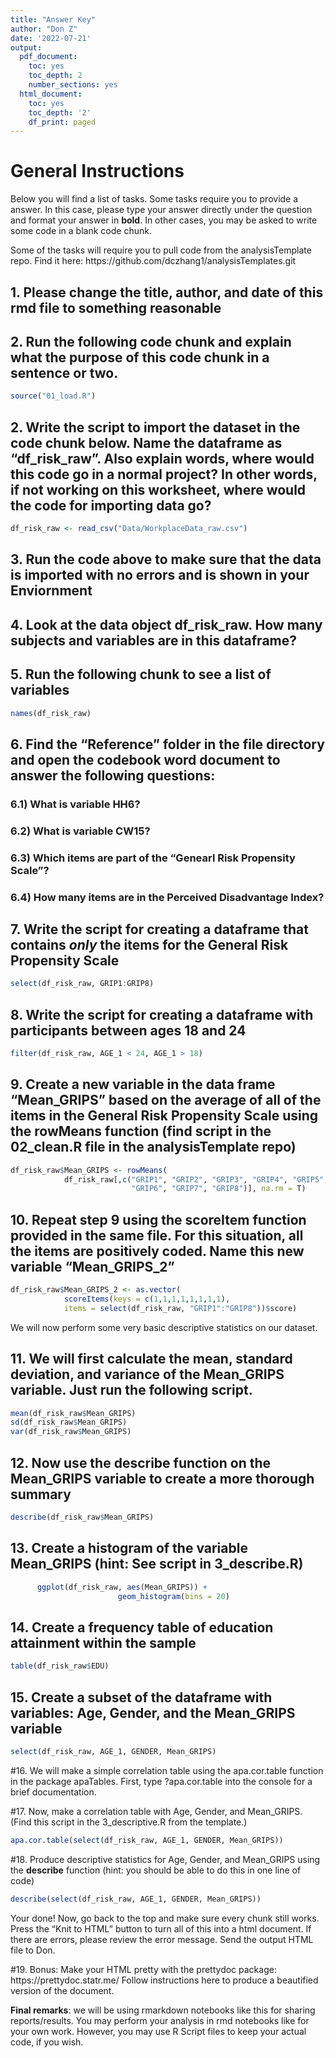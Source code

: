 ```yaml
---
title: "Answer Key"
author: "Don Z"
date: '2022-07-21'
output:
  pdf_document: 
    toc: yes
    toc_depth: 2
    number_sections: yes
  html_document:
    toc: yes
    toc_depth: '2'
    df_print: paged
---
```


# General Instructions

Below you will find a list of tasks. Some tasks require you to provide a answer. In this case, please type your answer directly under the question and format your answer in **bold**. In other cases, you may be asked to write some code in a blank code chunk. 

Some of the tasks will require you to pull code from the analysisTemplate repo. Find it here: https://github.com/dczhang1/analysisTemplates.git

## 1. Please change the title, author, and date of this rmd file to something reasonable

## 2. Run the following code chunk and explain what the purpose of this code chunk in a sentence or two.

```r
source("01_load.R")
```

## 2. Write the script to import the dataset in the code chunk below. Name the dataframe as "df_risk_raw". Also explain words, where would this code go in a normal project? In other words, if not working on this worksheet, where would the code for importing data go? 

```r
df_risk_raw <- read_csv("Data/WorkplaceData_raw.csv")
```

## 3. Run the code above to make sure that the data is imported with no errors and is shown in your Enviornment

## 4. Look at the data object df_risk_raw. How many subjects and variables are in this dataframe? 

## 5. Run the following chunk to see a list of variables
```r
names(df_risk_raw)
```

## 6. Find the "Reference" folder in the file directory and open the codebook word document to answer the following questions:

### 6.1) What is variable HH6?

### 6.2) What is variable CW15?

### 6.3) Which items are part of the "Genearl Risk Propensity Scale"?

### 6.4) How many items are in the Perceived Disadvantage Index?

## 7. Write the script for creating a dataframe that contains *only* the items for the General Risk Propensity Scale

```r
select(df_risk_raw, GRIP1:GRIP8)
```

## 8. Write the script for creating a dataframe with participants between ages 18 and 24

```r
filter(df_risk_raw, AGE_1 < 24, AGE_1 > 18)
```

## 9. Create a new variable in the data frame "Mean_GRIPS" based on the average of all of the items in the General Risk Propensity Scale using the rowMeans function (find script in the 02_clean.R file in the analysisTemplate repo)

```r
df_risk_raw$Mean_GRIPS <- rowMeans(
            df_risk_raw[,c("GRIP1", "GRIP2", "GRIP3", "GRIP4", "GRIP5", 
                           "GRIP6", "GRIP7", "GRIP8")], na.rm = T)
```

## 10. Repeat step 9 using the **scoreItem** function provided in the same file. For this situation, all the items are positively coded. Name this new variable "Mean_GRIPS_2"

```r
df_risk_raw$Mean_GRIPS_2 <- as.vector(
            scoreItems(keys = c(1,1,1,1,1,1,1,1), 
            items = select(df_risk_raw, "GRIP1":"GRIP8"))$score)
```

We will now perform some very basic descriptive statistics on our dataset.

## 11. We will first calculate the mean, standard deviation, and variance of the Mean_GRIPS variable. Just run the following script. 

```r
mean(df_risk_raw$Mean_GRIPS)
sd(df_risk_raw$Mean_GRIPS)
var(df_risk_raw$Mean_GRIPS)
```

## 12. Now use the **describe** function on the Mean_GRIPS variable to create a more thorough summary

```r
describe(df_risk_raw$Mean_GRIPS)
```

## 13. Create a histogram of the variable Mean_GRIPS (hint: See script in 3_describe.R)

```r
      ggplot(df_risk_raw, aes(Mean_GRIPS)) +
                        geom_histogram(bins = 20) 
```

## 14. Create a frequency table of education attainment within the sample

```r
table(df_risk_raw$EDU)
```

## 15. Create a subset of the dataframe with variables: Age, Gender, and the Mean_GRIPS variable

```r
select(df_risk_raw, AGE_1, GENDER, Mean_GRIPS)
```

#16. We will make a simple correlation table using the apa.cor.table function in the package apaTables. First, type ?apa.cor.table into the console for a brief documentation.

#17. Now, make a correlation table with Age, Gender, and Mean_GRIPS. (Find this script in the 3_descriptive.R from the template.)

```r
apa.cor.table(select(df_risk_raw, AGE_1, GENDER, Mean_GRIPS))
```

#18. Produce descriptive statistics for Age, Gender, and Mean_GRIPS using the **describe** function (hint: you should be able to do this in one line of code)

```r
describe(select(df_risk_raw, AGE_1, GENDER, Mean_GRIPS))
```

Your done! Now, go back to the top and make sure every chunk still works. Press the "Knit to HTML" button to turn all of this into a html document. If there are errors, please review the error message. Send the output HTML file to Don. 

#19. Bonus: Make your HTML pretty with the prettydoc package: https://prettydoc.statr.me/ Follow instructions here to produce a beautified version of the document. 

**Final remarks**: we will be using rmarkdown notebooks like this for sharing reports/results. You may perform your analysis in rmd notebooks like for your own work. However, you may use R Script files to keep your actual code, if you wish. 